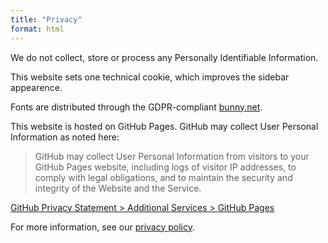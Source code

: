 ```yaml
---
title: "Privacy"
format: html
---
```


We do not collect, store or process any Personally Identifiable Information. 

This website sets one technical cookie, which improves the sidebar appearence. 

Fonts are distributed through the GDPR-compliant [bunny.net](https://fonts.bunny.net/).

This website is hosted on GitHub Pages. GitHub may collect User Personal Information as noted here:

> GitHub may collect User Personal Information from visitors to your GitHub Pages website, including logs of visitor IP addresses, to comply with legal obligations, and to maintain the security and integrity of the Website and the Service.

[GitHub Privacy Statement > Additional Services > GitHub Pages](https://docs.github.com/en/site-policy/privacy-policies/github-privacy-statement#github-pages)

For more information, see our [privacy policy](https://www.sub.uni-goettingen.de/impressum/datenschutzhinweis/).





